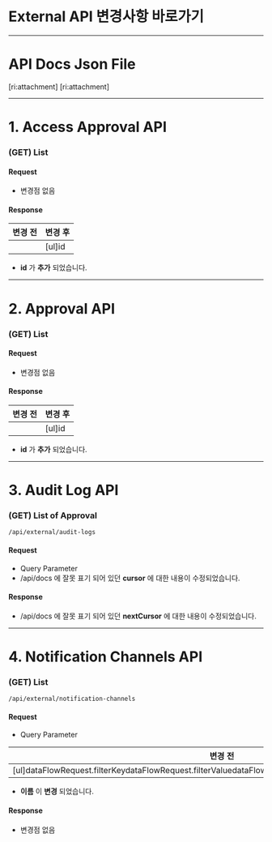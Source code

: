 # External API 변경사항 바로가기
---

# API Docs Json File
[ri:attachment] [ri:attachment]

---

# 1. Access Approval API
### (GET) List
#### Request
* 변경점 없음

#### Response
| **변경 전** | **변경 후** |
| -------- | -------- |
|          | [ul]id   |

* **id**  가  **추가** 되었습니다.

---

# 2. Approval API
### (GET) List
#### Request
* 변경점 없음

#### Response
| **변경 전** | **변경 후** |
| -------- | -------- |
|          | [ul]id   |

* **id**  가  **추가** 되었습니다.

---

# 3. Audit Log API
### (GET) List of Approval
`/api/external/audit-logs`

#### Request
* Query Parameter
* /api/docs 에 잘못 표기 되어 있던  **cursor**  에 대한 내용이 수정되었습니다.

#### Response
* /api/docs 에 잘못 표기 되어 있던  **nextCursor**  에 대한 내용이 수정되었습니다.

---

# 4. Notification Channels API
### (GET) List
`/api/external/notification-channels`

#### Request
* Query Parameter

| **변경 전**                                                                                                | **변경 후**                                |
| ------------------------------------------------------------------------------------------------------- | --------------------------------------- |
| [ul]dataFlowRequest.filterKeydataFlowRequest.filterValuedataFlowRequest.sortKeydataFlowRequest.sortType | [ul]filterKeyfilterValuesortKeysortType |

* **이름** 이  **변경** 되었습니다.

#### Response
* 변경점 없음
